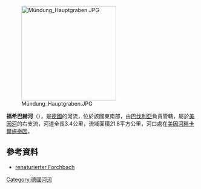 {{Onesource|time=2020-08-22T07:38:46+00:00}}
{{Coord|50|2|15.62|N|9|1|57.08|E|display=title}}

[[Image:Mündung_Hauptgraben.JPG|250px]]

'''福希巴赫河'''（{{lang-de|Forchbach}}），是[[德國|德國]]的河流，位於該國東南部，由[[巴伐利亞|巴伐利亞]]負責管轄，屬於[[美因河|美因河]]的右支流，河道全長3.4公里，流域面積21.8平方公里，河口處在[[美因河畔卡爾施泰因|美因河畔卡爾施泰因]]。

==參考資料==
* [http://www.blickwinkel.de/archive/BLW012997 renaturierter Forchbach]

{{Germany-geo-stub}}
[[Category:德國河流|Category:德國河流]]
